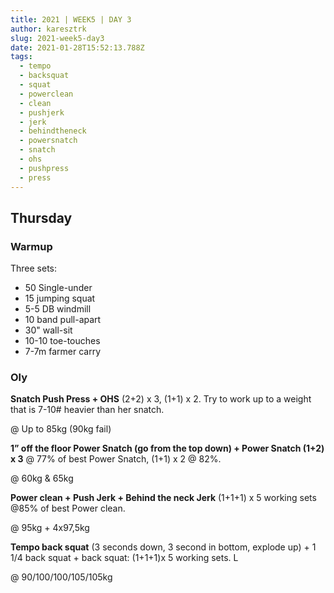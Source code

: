 ```yaml
---
title: 2021 | WEEK5 | DAY 3
author: karesztrk
slug: 2021-week5-day3
date: 2021-01-28T15:52:13.788Z
tags:
  - tempo
  - backsquat
  - squat
  - powerclean
  - clean
  - pushjerk
  - jerk
  - behindtheneck
  - powersnatch
  - snatch
  - ohs
  - pushpress
  - press
---
```


## Thursday

### Warmup

Three sets:

- 50 Single-under
- 15 jumping squat
- 5-5 DB windmill
- 10 band pull-apart
- 30" wall-sit
- 10-10 toe-touches
- 7-7m farmer carry

### Oly

**Snatch Push Press + OHS** (2+2) x 3, (1+1) x 2. Try to work up to a weight that is 7-10# heavier than her snatch.

@ Up to 85kg (90kg fail)

**1” off the floor Power Snatch (go from the top down) + Power Snatch (1+2) x 3** @ 77% of best Power Snatch, (1+1) x 2 @ 82%.

@ 60kg & 65kg

**Power clean + Push Jerk + Behind the neck Jerk** (1+1+1) x 5 working sets @85% of best Power clean.

@ 95kg + 4x97,5kg

**Tempo back squat** (3 seconds down, 3 second in bottom, explode up) + 1 1/4 back squat + back squat: (1+1+1)x 5 working sets. L

@ 90/100/100/105/105kg
